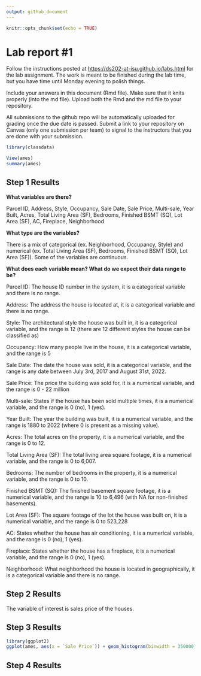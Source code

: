 ```yaml
---
output: github_document
---
```


<!-- README.md is generated from README.Rmd. Please edit the README.Rmd file -->

```r
knitr::opts_chunk$set(echo = TRUE)
```

# Lab report #1

Follow the instructions posted at <https://ds202-at-isu.github.io/labs.html> for the lab assignment. The work is meant to be finished during the lab time, but you have time until Monday evening to polish things.

Include your answers in this document (Rmd file). Make sure that it knits properly (into the md file). Upload both the Rmd and the md file to your repository.

All submissions to the github repo will be automatically uploaded for grading once the due date is passed. Submit a link to your repository on Canvas (only one submission per team) to signal to the instructors that you are done with your submission.

```r
library(classdata)

View(ames)
summary(ames)

```

## Step 1 Results

**What variables are there?**

Parcel ID, Address, Style, Occupancy, Sale Date, Sale Price, Multi-sale, Year Built, Acres, Total Living Area (SF), Bedrooms, Finished BSMT (SQ), Lot Area (SF), AC, Fireplace, Neighborhood

**What type are the variables?**

There is a mix of categorical (ex. Neighborhood, Occupancy, Style) and numerical (ex. Total Living Area (SF), Bedrooms, Finished BSMT (SQ), Lot Area (SF)). Some of the variables are continuous.

**What does each variable mean? What do we expect their data range to be?**

Parcel ID: The house ID number in the system, it is a categorical variable and there is no range.

Address: The address the house is located at, it is a categorical variable and there is no range.

Style: The architectural style the house was built in, it is a categorical variable, and the range is 12 (there are 12 different styles the house can be classified as)

Occupancy: How many people live in the house, it is a categorical variable, and the range is 5

Sale Date: The date the house was sold, it is a categorical variable, and the range is any date between July 3rd, 2017 and August 31st, 2022.

Sale Price: The price the building was sold for, it is a numerical variable, and the range is 0 - 22 million

Multi-sale: States if the house has been sold multiple times, it is a numerical variable, and the range is 0 (no), 1 (yes).

Year Built: The year the building was built, it is a numerical variable, and the range is 1880 to 2022 (where 0 is present as a missing value).

Acres: The total acres on the property, it is a numerical variable, and the range is 0 to 12.

Total Living Area (SF): The total living area square footage, it is a numerical variable, and the range is 0 to 6,007.

Bedrooms: The number of bedrooms in the property, it is a numerical variable, and the range is 0 to 10.

Finished BSMT (SQ): The finished basement square footage, it is a numerical variable, and the range is 10 to 6,496 (with NA for non-finished basements).

Lot Area (SF): The square footage of the lot the house was built on, it is a numerical variable, and the range is 0 to 523,228

AC: States whether the house has air conditioning, it is a numerical variable, and the range is 0 (no), 1 (yes).

Fireplace: States whether the house has a fireplace, it is a numerical variable, and the range is 0 (no), 1 (yes).

Neighborhood: What neighborhood the house is located in geographically, it is a categorical variable and there is no range.

## Step 2 Results
The variable of interest is sales price of the houses.

## Step 3 Results
```r
library(ggplot2)
ggplot(ames, aes(x = `Sale Price`)) + geom_histogram(binwidth = 350000)
```

## Step 4 Results
